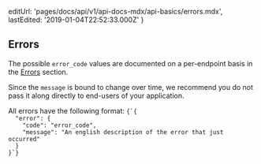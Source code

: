 
  editUrl: 'pages/docs/api/v1/api-docs-mdx/api-basics/errors.mdx',
  lastEdited: '2019-01-04T22:52:33.000Z'
}

## Errors

The possible `error_code` values are documented on a per-endpoint basis in the [Errors](#errors/generic) section.

Since the `message` is bound to change over time, we recommend you do not pass it along directly to end-users of your application.

<Example>
  <span>All errors have the following format:</span>
  <Code lang="json">{`{
  "error": {
    "code": "error_code",
    "message": "An english description of the error that just occurred"
  }
}`}</Code>
</Example>
